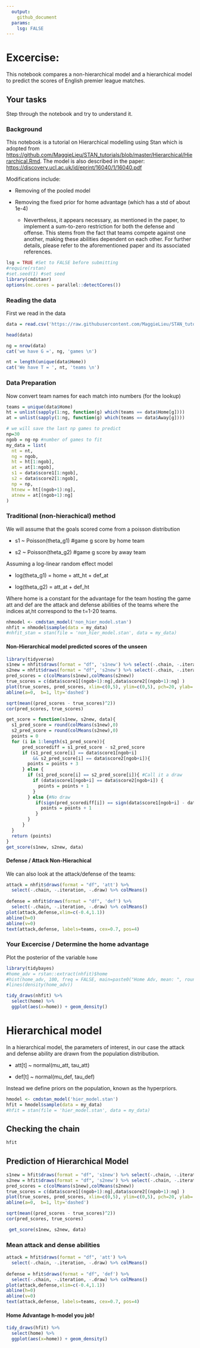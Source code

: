 ```yaml
---
  output:
    github_document
  params:
    lsg: FALSE 
---
```


# Excercise:

This notebook compares a non-hierarchical model and a hierarchical model to predict the scores of English premier league matches.

## Your tasks

Step through the notebook and try to understand it.

### Background

This notebook is a tutorial on Hierarchical modelling using Stan which is adopted from <https://github.com/MaggieLieu/STAN_tutorials/blob/master/Hierarchical/Hierarchical.Rmd>. The model is also described in the paper: <https://discovery.ucl.ac.uk/id/eprint/16040/1/16040.pdf>

Modifications include:

-   Removing of the pooled model

-   Removing the fixed prior for home advantage (which has a std of about 1e-4)

    -   Nevertheless, it appears necessary, as mentioned in the paper, to implement a sum-to-zero restriction for both the defense and offense. This stems from the fact that teams compete against one another, making these abilities dependent on each other. For further details, please refer to the aforementioned paper and its associated references.

```r
lsg = TRUE #Set to FALSE before submitting
#require(rstan)
#set.seed(1) #set seed 
library(cmdstanr)
options(mc.cores = parallel::detectCores())
```

### Reading the data

First we read in the data

```r
data = read.csv('https://raw.githubusercontent.com/MaggieLieu/STAN_tutorials/master/Hierarchical/premiereleague.csv',col.names = c('Home','score1', 'score2', 'Away'), stringsAsFactors = FALSE)
```

```r
head(data)
```

```r
ng = nrow(data)
cat('we have G =', ng, 'games \n')
```

```r
nt = length(unique(data$Home))
cat('We have T = ', nt, 'teams \n')
```

### Data Preparation

Now convert team names for each match into numbers (for the lookup)

```r
teams = unique(data$Home)
ht = unlist(sapply(1:ng, function(g) which(teams == data$Home[g])))
at = unlist(sapply(1:ng, function(g) which(teams == data$Away[g])))
```

```r
# we will save the last np games to predict
np=30
ngob = ng-np #number of games to fit
my_data = list(
  nt = nt, 
  ng = ngob,
  ht = ht[1:ngob], 
  at = at[1:ngob], 
  s1 = data$score1[1:ngob],
  s2 = data$score2[1:ngob],
  np = np,
  htnew = ht[(ngob+1):ng],
  atnew = at[(ngob+1):ng]
)
```

### Traditional (non-hierachical) method

We will assume that the goals scored come from a poisson distribution

-   s1 \~ Poisson(theta_g1) #game g score by home team

-   s2 \~ Poisson(theta_g2) #game g score by away team

Assuming a log-linear random effect model

-   log(theta_g1) = home + att_ht + def_at

-   log(theta_g2) = att_at + def_ht

Where home is a constant for the advantage for the team hosting the game att and def are the attack and defense abilities of the teams where the indices at,ht correspond to the t=1-20 teams.

```r
nhmodel <- cmdstan_model('non_hier_model.stan')
nhfit = nhmodel$sample(data = my_data)
#nhfit_stan = stan(file = 'non_hier_model.stan', data = my_data)
```

#### Non-Hierarchical model predicted scores of the unseen

```r
library(tidyverse)
s1new = nhfit$draws(format = "df", 's1new') %>% select(-.chain, -.iteration, -.draw)
s2new = nhfit$draws(format = "df", 's2new') %>% select(-.chain, -.iteration, -.draw)
pred_scores = c(colMeans(s1new),colMeans(s2new))
true_scores = c(data$score1[(ngob+1):ng],data$score2[(ngob+1):ng] )
plot(true_scores, pred_scores, xlim=c(0,5), ylim=c(0,5), pch=20, ylab='predicted scores', xlab='true scores')
abline(a=0,  b=1, lty='dashed')

sqrt(mean((pred_scores - true_scores)^2))
cor(pred_scores, true_scores)
```

```r
get_score = function(s1new, s2new, data){
  s1_pred_score = round(colMeans(s1new),0)
  s2_pred_score = round(colMeans(s2new),0)
  points = 0
  for (i in 1:length(s1_pred_score)){
      pred_scorediff = s1_pred_score - s2_pred_score
      if (s1_pred_score[i] == data$score1[ngob+i]
          && s2_pred_score[i] == data$score2[ngob+i]){
        points = points + 3
      } else {
        if (s1_pred_score[i] == s2_pred_score[i]){ #Call it a draw
          if (data$score1[ngob+i] == data$score2[ngob+i]) {
            points = points + 1
          }
        } else {#No draw
           if(sign(pred_scorediff[i]) == sign(data$score1[ngob+i] - data$score2[ngob+i])){
             points = points + 1
           }
        }
      } 
  }
  return (points)
}
get_score(s1new, s2new, data)
```

#### Defense / Attack Non-Hierachical

We can also look at the attack/defense of the teams:

```r
attack = nhfit$draws(format = "df", 'att') %>% 
  select(-.chain, -.iteration, -.draw) %>% colMeans()
 
defense = nhfit$draws(format = "df", 'def') %>% 
  select(-.chain, -.iteration, -.draw) %>% colMeans()
plot(attack,defense,xlim=c(-0.4,1.1))
abline(h=0)
abline(v=0)
text(attack,defense, labels=teams, cex=0.7, pos=4)
```

### Your Excercise / Determine the home advantage

Plot the posterior of the variable `home`

```r
library(tidybayes)
#home_adv = rstan::extract(nhfit)$home
#hist(home_adv, 100, freq = FALSE, main=paste0("Home Adv, mean: ", round(mean(home_adv),2)))
#lines(density(home_adv))

tidy_draws(nhfit) %>% 
  select(home) %>% 
  ggplot(aes(x=home)) + geom_density() 
```

# Hierarchical model

In a hierarchical model, the parameters of interest, in our case the attack and defense ability are drawn from the population distribution.

-   att[t] \~ normal(mu_att, tau_att)

-   def[t] \~ normal(mu_def, tau_def)

Instead we define priors on the population, known as the hyperpriors.

```r
hmodel <- cmdstan_model('hier_model.stan')
hfit = hmodel$sample(data = my_data)
#hfit = stan(file = 'hier_model.stan', data = my_data)
```

## Checking the chain

```r
hfit 
```

## Prediction of Hierarchical Model

```r
s1new = hfit$draws(format = "df", 's1new') %>% select(-.chain, -.iteration, -.draw)
s2new = hfit$draws(format = "df", 's2new') %>% select(-.chain, -.iteration, -.draw)
pred_scores = c(colMeans(s1new),colMeans(s2new))
true_scores = c(data$score1[(ngob+1):ng],data$score2[(ngob+1):ng] )
plot(true_scores, pred_scores, xlim=c(0,5), ylim=c(0,5), pch=20, ylab='predicted scores', xlab='true scores')
abline(a=0,  b=1, lty='dashed')

sqrt(mean((pred_scores - true_scores)^2))
cor(pred_scores, true_scores)
```

```r
 get_score(s1new, s2new, data)
```

### Mean attack and dense abilities

```r
attack = hfit$draws(format = "df", 'att') %>% 
  select(-.chain, -.iteration, -.draw) %>% colMeans()
 
defense = hfit$draws(format = "df", 'def') %>% 
  select(-.chain, -.iteration, -.draw) %>% colMeans()
plot(attack,defense,xlim=c(-0.4,1.1))
abline(h=0)
abline(v=0)
text(attack,defense, labels=teams, cex=0.7, pos=4)
```

#### Home Advantage h-model you job!

```r
tidy_draws(hfit) %>% 
  select(home) %>% 
  ggplot(aes(x=home)) + geom_density() 
```
